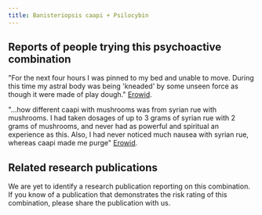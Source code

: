 ---
title: Banisteriopsis caapi + Psilocybin
---

## Reports of people trying this psychoactive combination
"For the next four hours I was pinned to my bed and unable to move. During this time my astral body was being 'kneaded' by some unseen force as though it were made of play dough." [Erowid](https://erowid.org/experiences/exp.php?ID=47268).

"...how different caapi with mushrooms was from syrian rue with mushrooms. I had taken dosages of up to 3 grams of syrian rue with 2 grams of mushrooms, and never had as powerful and spiritual an experience as this. Also, I had never noticed much nausea with syrian rue, whereas caapi made me purge" [Erowid](https://erowid.org/experiences/exp.php?ID=57698).

## Related research publications
We are yet to identify a research publication reporting on this combination. If you know of a publication that demonstrates the risk rating of this combination, please share the publication with us.
